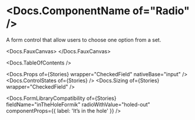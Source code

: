 


<Meta of={Stories} />

# <Docs.ComponentName of="Radio" />

A form control that allow users to choose one option from a set.

<Docs.FauxCanvas>
  <Radio
    label="I hope you don’t regret checking me"
    sizer={Radio.sizer.medium}
  />
</Docs.FauxCanvas>

<Docs.TableOfContents />

<Docs.Props of={Stories} wrapper="CheckedField" nativeBase="input" />
<Docs.ControlStates of={Stories} />
<Docs.Sizing of={Stories} wrapper="CheckedField" />

<Docs.FormLibraryCompatibility
  of={Stories}
  fieldName="inTheHoleFormik"
  radioWithValue="holed-out"
  componentProps={{ label: 'It’s in the hole' }}
/>
